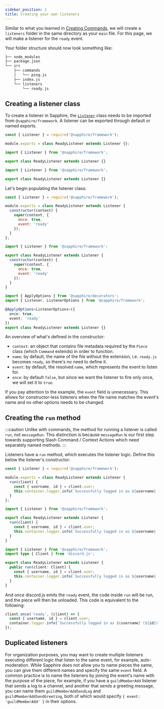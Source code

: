 ```yaml
---
sidebar_position: 1
title: Creating your own listeners
---
```



Similar to what you learned in [Creating Commands](../getting-started/creating-a-basic-command), we will create
a `listeners` folder in the same directory as your `main` file. For this page, we will make a listener for the `ready` event.

Your folder structure should now look something like:

```bash {7-8}
├── node_modules
├── package.json
└── src
    ├── commands
    │   └── ping.js
    ├── index.js
    └── listeners
        └── ready.js
```

## Creating a listener class

To create a listener in Sapphire, the [`Listener`](../../Documentation/api-framework/classes/Listener) class needs to be
imported from `@sapphire/framework`. A listener can be exported through default or named exports.

<Tabs groupId="language-choice">
<TabItem value="javascript" label="JavaScript" default>

```javascript {4-10}
const { Listener } = require('@sapphire/framework');

module.exports = class ReadyListener extends Listener {};
```

</TabItem>
<TabItem value="ESM" label="ESM">

```javascript {4-10}
import { Listener } from '@sapphire/framework';

export class ReadyListener extends Listener {}
```

</TabItem>
<TabItem value="typescript" label="TypeScript">

```typescript {4-7}
import { Listener } from '@sapphire/framework';

export class ReadyListener extends Listener {}
```

</TabItem>
</Tabs>

Let's begin populating the listener class:

<Tabs groupId="language-choice">
<TabItem value="javascript" label="JavaScript" default>

```javascript {4-9}
const { Listener } = require('@sapphire/framework');

module.exports = class ReadyListener extends Listener {
  constructor(context) {
    super(context, {
      once: true,
      event: 'ready'
    });
  }
};
```

</TabItem>
<TabItem value="ESM" label="ESM">

```javascript {4-9}
import { Listener } from '@sapphire/framework';

export class ReadyListener extends Listener {
  constructor(context) {
    super(context, {
      once: true,
      event: 'ready'
    });
  }
}
```

</TabItem>
<TabItem value="typescript" label="TypeScript">

```typescript {4-7}
import { ApplyOptions } from '@sapphire/decorators';
import { Listener, ListenerOptions } from '@sapphire/framework';

@ApplyOptions<ListenerOptions>({
  once: true,
  event: 'ready'
})
export class ReadyListener extends Listener {}
```

</TabItem>
</Tabs>

An overview of what's defined in the constructor:

- `context`: an object that contains file metadata required by the `Piece` class (which `Command` extends) in order to function.
- `name`: by default, the name of the file without the extension, i.e. `ready.js` becomes `ready`, so there's no need to define it.
- `event`: by default, the resolved `name`, which represents the event to listen for.
- `once`: by default `false`, but since we want the listener to fire only once, we will set it to `true`.

If you pay attention to the example, the `event` field is unnecessary. This allows for constructor-less listeners when the file name matches the event's name and no other options needs to be changed.

## Creating the `run` method

:::caution
Unlike with commands, the method for running a listener is called `run`, not `messageRun`. This distinction is because `messageRun` is our first step towards supporting Slash Command / Context Actions which need separately named methods.
:::

Listeners have a `run` method, which executes the listener logic. Define this below the listener's constructor:

<Tabs groupId="language-choice">
<TabItem value="javascript" label="JavaScript" default>

```javascript {4-7}
const { Listener } = require('@sapphire/framework');

module.exports = class ReadyListener extends Listener {
  run(client) {
    const { username, id } = client.user;
    this.container.logger.info(`Successfully logged in as ${username} (${id})`);
  }
};
```

</TabItem>
<TabItem value="ESM" label="ESM">

```javascript {4-7}
import { Listener } from '@sapphire/framework';

export class ReadyListener extends Listener {
  run(client) {
    const { username, id } = client.user;
    this.container.logger.info(`Successfully logged in as ${username} (${id})`);
  }
}
```

</TabItem>
<TabItem value="typescript" label="TypeScript">

```typescript {5-8}
import { Listener } from '@sapphire/framework';
import type { Client } from 'discord.js';

export class ReadyListener extends Listener {
  public run(client: Client) {
    const { username, id } = client.user;
    this.container.logger.info(`Successfully logged in as ${username} (${id})`);
  }
}
```

</TabItem>
</Tabs>

And once discord.js emits the `ready` event, the code inside `run` will be run, and the piece will then be unloaded. This code is equivalent to the following:

```js
client.once('ready', (client) => {
  const { username, id } = client.user;
  container.logger.info(`Successfully logged in as ${username} (${id})`);
});
```

## Duplicated listeners

For organization purposes, you may want to create multiple listeners executing different logic that listen to the same event, for example, auto-moderation. While Sapphire does not allow you to name pieces the same, you can give them different names and specify the same `event` field. A common practice is to name the listeners by joining the event's name with the purpose of the piece, for example, if you have a `guildMemberAdd` listener that sends a log to a channel, and another that sends a greeting message, you can name them `guildMemberAddSendLog` and `guildMemberAddSendGreeting`, both of which would specify `{ event: 'guildMemberAdd' }` in their options.
